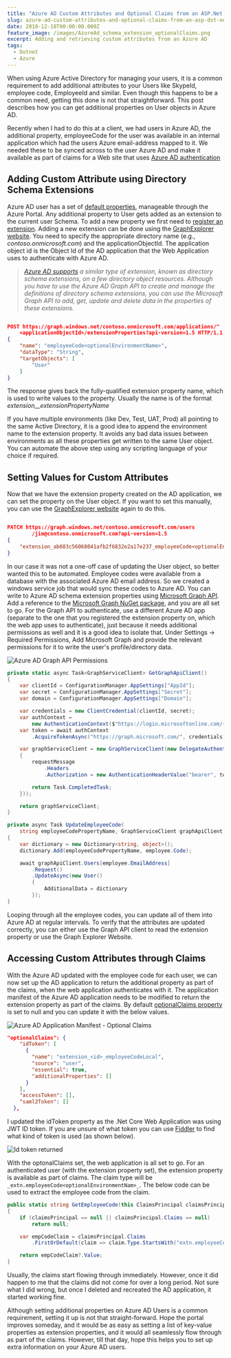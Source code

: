 ```yaml
---
title: "Azure AD Custom Attributes and Optional Claims from an ASP.Net Application"
slug: azure-ad-custom-attributes-and-optional-claims-from-an-asp-dot-net-application
date: 2018-12-10T00:00:00.000Z
feature_image: /images/AzureAd_schema_extension_optionalClaims.png
excerpt: Adding and retrieving custom attributes from an Azure AD
tags:
  - Dotnet
  - Azure
---
```

When using Azure Active Directory for managing your users, it is a common requirement to add additional attributes to your Users like SkypeId, employee code, EmployeeId and similar. Even though this happens to be a common need, getting this done is not that straightforward. This post describes how you can get additional properties on User objects in Azure AD.

Recently when I had to do this at a client, we had users in Azure AD, the additional property, employeeCode for the user was available in an internal application which had the users Azure email-address mapped to it. We needed these to be synced across to the user Azure AD and make it available as part of claims for a Web site that uses [Azure AD authentication](https://docs.microsoft.com/en-us/azure/active-directory/develop/authentication-scenarios)

## Adding Custom Attribute using Directory Schema Extensions

Azure AD user has a set of [default properties](https://docs.microsoft.com/en-us/azure/active-directory/fundamentals/active-directory-users-profile-azure-portal), manageable through the Azure Portal. Any additional property to User gets added as an extension to the current user Schema. To add a new property we first need to [register an extension](https://msdn.microsoft.com/library/azure/ad/graph/howto/azure-ad-graph-api-directory-schema-extensions#RegisterAnExtension). Adding a new extension can be done using the [GraphExplorer website](https://graphexplorer.azurewebsites.net/). You need to specify the appropriate directory name (e.g., _contoso.onmicrosoft.com_) and the applicationObjectId. The application object id is the Object Id of the AD application that the Web Application uses to authenticate with Azure AD.

> _[Azure AD supports](https://docs.microsoft.com/en-us/graph/extensibility-overview#azure-ad-directory-schema-extensions) a similar type of extension, known as directory schema extensions, on a few directory object resources. Although you have to use the Azure AD Graph API to create and manage the definitions of directory schema extensions, you can use the Microsoft Graph API to add, get, update and delete data in the properties of these extensions._

```json

POST https://graph.windows.net/contoso.onmicrosoft.com/applications/"
    <applicationObjectId>/extensionProperties?api-version=1.5 HTTP/1.1
{
    "name": "employeeCode<optionalEnvironmentName>",
    "dataType": "String",
    "targetObjects": [
        "User"
    ]
}

```

The response gives back the fully-qualified extension property name, which is used to write values to the property. Usually the name is of the format _extension\_<adApplicationIdWithoutDashes>\_extensionPropertyName_

If you have multiple environments (like Dev, Test, UAT, Prod) all pointing to the same Active Directory, it is a good idea to append the environment name to the extension property. It avoids any bad data issues between environments as all these properties get written to the same User object. You can automate the above step using any scripting language of your choice if required.

## Setting Values for Custom Attributes

Now that we have the extension property created on the AD application, we can set the property on the User object. If you want to set this manually, you can use the [GraphExplorer website](https://graphexplorer.azurewebsites.net/) again to do this.

```json

PATCH https://graph.windows.net/contoso.onmicrosoft.com/users
        /jim@contoso.onmicrosoft.com?api-version=1.5
{
    "extension_ab603c56068041afb2f6832e2a17e237_employeeCode<optionalEnvironmentName>": "EMP124"
}

```

In our case it was not a one-off case of updating the User object, so better wanted this to be automated. Employee codes were available from a database with the associated Azure AD email address. So we created a windows service job that would sync these codes to Azure AD. You can write to Azure AD schema extension properties using [Microsoft Graph API](https://developer.microsoft.com/en-us/graph). Add a reference to the [Microsoft Graph NuGet package](https://www.nuget.org/packages/Microsoft.Graph), and you are all set to go. For the Graph API to authenticate, use a different Azure AD app (separate to the one that you registered the extension property on, which the web app uses to authenticate), just because it needs additional permissions as well and it is a good idea to isolate that. Under Settings -> Required Permissions, Add Microsoft Graph and provide the relevant permissions for it to write the user's profile/directory data.

![Azure AD Graph API Permissions](/images/azureAd_GraphApi_Permissions.png)

```csharp
private static async Task<GraphServiceClient> GetGraphApiClient()
{
    var clientId = ConfigurationManager.AppSettings["AppId"];
    var secret = ConfigurationManager.AppSettings["Secret"];
    var domain = ConfigurationManager.AppSettings["Domain"];

    var credentials = new ClientCredential(clientId, secret);
    var authContext =
        new AuthenticationContext($"https://login.microsoftonline.com/{domain}/");
    var token = await authContext
        .AcquireTokenAsync("https://graph.microsoft.com/", credentials);

    var graphServiceClient = new GraphServiceClient(new DelegateAuthenticationProvider((requestMessage) =>
    {
        requestMessage
            .Headers
            .Authorization = new AuthenticationHeaderValue("bearer", token.AccessToken);

        return Task.CompletedTask;
    }));

    return graphServiceClient;
}

```

```csharp
private async Task UpdateEmployeeCode(
    string employeeCodePropertyName, GraphServiceClient graphApiClient, Employee employee)
{
    var dictionary = new Dictionary<string, object>();
    dictionary.Add(employeeCodePropertyName, employee.Code);

    await graphApiClient.Users[employee.EmailAddress]
        .Request()
        .UpdateAsync(new User()
        {
            AdditionalData = dictionary
        });
}

```

Looping through all the employee codes, you can update all of them into Azure AD at regular intervals. To verify that the attributes are updated correctly, you can either use the Graph API client to read the extension property or use the Graph Explorer Website.

## Accessing Custom Attributes through Claims

With the Azure AD updated with the employee code for each user, we can now set up the AD application to return the additional property as part of the claims, when the web application authenticates with it. The application manifest of the Azure AD application needs to be modified to return the extension property as part of the claims. By default [optionalClaims property](https://docs.microsoft.com/en-us/azure/active-directory/develop/active-directory-optional-claims#configuring-optional-claims) is set to null and you can update it with the below values.

![Azure AD Application Manifest - Optional Claims](/images/AzureAd_schema_extension_optionalClaims.png)

```json
"optionalClaims": {
    "idToken": [
      {
        "name": "extension_<id>_employeeCodeLocal",
        "source": "user",
        "essential": true,
        "additionalProperties": []
      }
    ],
    "accessToken": [],
    "saml2Token": []
  },

```

I updated the idToken property as the .Net Core Web Application was using JWT ID token. If you are unsure of what token you can use [Fiddler](/blog/fiddler-free-web-debugging-proxy/) to find what kind of token is used (as shown below).

![Id token returned](/images/AzureAd_idToken.png)

With the optonalClaims set, the web application is all set to go. For an authenticated user (with the extension property set), the extension property is available as part of claims. The claim type will be `_extn.employeeCode<optionalEnvironmentNam>_`. The below code can be used to extract the employee code from the claim.

```csharp
public static string GetEmployeeCode(this ClaimsPrincipal claimsPrincipal)
{
    if (claimsPrincipal == null || claimsPrincipal.Claims == null)
        return null;

    var empCodeClaim = claimsPrincipal.Claims
        .FirstOrDefault(claim => claim.Type.StartsWith("extn.employeeCode"));

    return empCodeClaim?.Value;
}

```

Usually, the claims start flowing through immediately. However, once it did happen to me that the claims did not come for over a long period. Not sure what I did wrong, but once I deleted and recreated the AD application, it started working fine.

Although setting additional properties on Azure AD Users is a common requirement, setting it up is not that straight-forward. Hope the portal improves someday, and it would be as easy as setting a list of key-value properties as extension properties, and it would all seamlessly flow through as part of the claims. However, till that day, hope this helps you to set up extra information on your Azure AD users.
